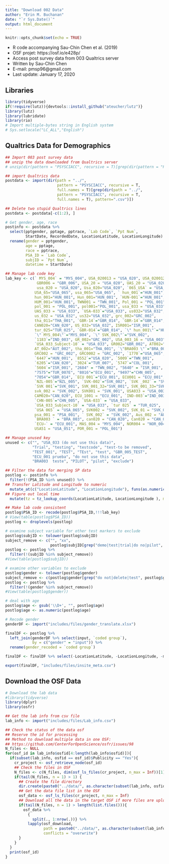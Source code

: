 ```yaml
---
title: "Download 002 Data"
author: "Erin M. Buchanan"
date: "`r Sys.Date()`"
output: html_document
---
```


```r
knitr::opts_chunk$set(echo = TRUE)
```

- R code accompanying Sau-Chin Chen et al. (2019)
- OSF projet: https://osf.io/e428p/
- Access post survey data from 003 Qualtrics server
- Written by Sau-Chin Chen
- E-mail: pmsp96@gmail.com
- Last update: January 17, 2020

## Libraries

```r
library(tidyverse)
if(!require(lutz)){devtools::install_github("ateucher/lutz")}
library(lutz)
library(lubridate)
library(rio)
# Import multiple-bytes string in English system
# Sys.setlocale("LC_ALL","English") 
```

## Qualtrics Data for Demographics

```r
## Import 003 post survey data
## unzip the data downloaded from Qualtrics server
# unzip(dir(pattern = "PSYSCIACC", recursive = T)[grep(dir(pattern = "PSYSCIACC", recursive = T), pattern=".zip")])

## import Qualtrics data
postdata <- import(dir(path = "../", 
                       pattern = "PSYSCIACC", recursive = T, 
                       full.names = T)[grep(dir(path = "../", 
                       pattern = "PSYSCIACC", recursive = T,
                       full.names = T), pattern=".csv")])

## Delete two stupid Qualtrics lines 
postdata <- postdata[-c(1:2), ]

# Get gender, age, race
postinfo <- postdata %>% 
  select(pptgender, pptage, pptrace, `Lab Code`, `Ppt Num`, 
         StartDate, RecordedDate, LocationLatitude, LocationLongitude) %>% 
  rename(gender = pptgender, 
         age = pptage, 
         race = pptrace, 
         PSA_ID = `Lab Code`,
         subjID = `Ppt Num`,
         datetime = StartDate)

## Manage lab code key
lab_key <- c(` MYS_004` = "MYS_004", USA_020013 = "USA_020", USA_020012 = "USA_020", 
              GBR006 = "GBR_006", USA_20 = "USA_020", UAS_20 = "USA_020", 
              usa_020 = "USA_020", Usa_020="USA_020", `065_USA` = "USA_065", 
             USA_65="USA_065", usa_065="USA_065", ` hun_001`="HUN_001", 
             hun_001="HUN_001", Hun_001="HUN_001", `HUN-001`="HUN_001", 
             HUM_001="HUN_001", TWN001 = "TWN_001", Pol_001 = "POL_001", 
             pol_001 = "POL_001", pol001="POL_001", usa_033 = "USA_033", 
             UAS_033 = "USA_033", `USA-033`="USA_033", us032="USA_032", 
             us_032 = "USA_032", us32="USA_032", grc_002="GRC_002", 
             tha_011="THA_001", `GBR-14`="GBR_014", `GBR-14`="GBR_014", 
             CAN020="CAN_020", US_032="USA_032", ISR001="ISR_001", 
             tur_025="TUR_025", `GBR-014`="GBR_014", `\" hun_001\"`="HUN_001", 
             `\" MYS_004\"`="MYS_004", `\" SVK_002\"`="SVK_002", 
             `1183`="IND_003", GR_002="GRC_002", USA_003_16 = "USA_003", 
             `USA_033_Subject-10` = "USA_033", GR002="GBR_002", AT002="AUT_002", 
             AT_002="AUT_002", tha_001="THA_001", `\"BRA003 \"`="BRA_003", 
             GRC002 = "GRC_002", GRC0002 = "GRC_002", `1770`="USA_065", 
             `6447`="HUN_001", `8552`="USA_020", `5009`="TWN_001", 
             `6205`="CAN_020", `3024`="TUR_007", `5747`="COL_001", 
             `5604`="ISR_001", "2684" = "TWN_002", "5640" = "ISR_001", 
             "7575"="TUR_007E", "8016"="ECU_001", "9497"="CHN_005", 
             "7054"="GBR_014", `ECU 001`="ECU_001", ECU001 = "ECU_001", 
             `NZL-005`="NZL_005", `SVK-002`="SVK_002", `SVK _002` = "SVK_002", 
             `SVK 001`="SVK_001", SVK_001_32="SVK_001", SVK_001_33="SVK_001", 
             svk_002 = "SVK_002", SVK001 = "SVK_001", USA033 = "USA_003", 
             CAM020="CAN_020", ECU_1001 = "ECU_001", `IND-003`="IND_003", 
             `CHN-005`="CHN_005", `USA-033` = "USA_033", 
             `USA_033_Subject-10` = "USA_033", `tur 025` = "TUR_025", 
             `USA 065` = "USA_065", SVK002 = "SVK_002", SVK_01 = "SVK_001",
             psa_001 = "PSA_001", ` SVK_002` = "SVK_002", Aus_002 = "AUS_002",
             `BRA003 ` = "BRA_003", can020 = "CAN_020", Can020 = "CAN_020",
             `ECU–` = "ECU_001", MAS_004 = "MYS_004", NOR004 = "NOR_004", 
             USA51 = "USA_051", POR_001 = "POL_001")

## Manage unused key
unused <- c("", "USA_033 (do not use this data)", 
            "Trial", "testing", "testcode", "test-to be removed", 
            "TEST_001", "TEST", "TEst", "test", "GBR_005_TEST", 
            "ECU_001 prueba", "do not use this data", 
            "BRA003  teste", "PILOT", "pilot", "exclude")

## Filter the data for merging SP data
postlog <- postinfo %>% 
  filter(!(PSA_ID %in% unused)) %>%
## Transfer Latitude and Longitude to numeric
  mutate_at(c("LocationLatitude", "LocationLongitude"), funs(as.numeric(as.character(.)))) %>%
## Figure out local time 
  mutate(tz = tz_lookup_coords(LocationLatitude, LocationLongitude ), method="accurate")

## Make lab code consistent
postlog$PSA_ID <- recode(postlog$PSA_ID,!!!lab_key)
# View(table(postlog$PSA_ID))
postlog <- droplevels(postlog)

# examine subject variable for other test markers to exclude
postlog$subjID <- tolower(postlog$subjID)
subject_remove <- c("", "xx",
                    postlog$subjID[grep("demo|test|trial|do no|pilot", postlog$subjID)])
postlog <- postlog %>% 
  filter(!(subjID %in% subject_remove))
#View(table(postlog$subjID))

# examine other variables to exclude 
postlog$gender <- tolower(postlog$gender)
subject_remove <- c(postlog$gender[grep("do not|delete|test", postlog$gender)])
postlog <- postlog %>% 
  filter(!(gender %in% subject_remove))
#View(table(postlog$gender))

# deal with age
postlog$age <- gsub('\\D+', "", postlog$age)
postlog$age <- as.numeric(postlog$age)

# Recode gender
genderDF <- import("includes/files/gender_translate.xlsx")

finalDF <- postlog %>% 
  left_join(genderDF %>% select(input, `coded group`), 
            by = c("gender" = "input")) %>% 
  rename(gender_recoded = `coded group`)

finalDF <- finalDF %>% select(-LocationLatitude, -LocationLongitude, -method)

export(finalDF, "includes/files/insite_meta.csv")
```

## Download the OSF Data

```r
# Download the lab data
#library(tidyverse)
library(dplyr)
library(osfr)

## Get the lab info from csv file
lab_info <- import("includes/files/Lab_info.csv")

## Check the status of the data osf
## Reserve the id for processing
## Method to download multiple data in one OSF:
## https://github.com/CenterForOpenScience/osfr/issues/98
N_files <- NULL
for(osf_id in lab_info$osfid[4:length(lab_info$osfid)]){
  if(subset(lab_info, osfid == osf_id)$Publicity == "Yes"){
    cr_project <- osf_retrieve_node(osf_id)
    ## Check the files in OSF
    N_files <- c(N_files, dim(osf_ls_files(cr_project, n_max = Inf))[1])
    if(tail(N_files, n = 1) > 1) {
      ## Create the file directory
      dir.create(paste0("../data/", as.character(subset(lab_info, osfid == osf_id)$PSA_ID)))
      ## Get the data file list in the OSF
      osf_data <- osf_ls_files(cr_project, n_max = Inf)
      ## Download all the data in the target OSF if more files are uploaded
      if(tail(N_files, n = 1) > length(list.files())){
        osf_data %>%
          {
            split(., 1:nrow(.))} %>%
          lapply(osf_download, 
                 path = paste0("../data/", as.character(subset(lab_info, osfid == osf_id)$PSA_ID), .$name),
                 conflicts = "overwrite")
      }
    }
  }
  print(osf_id)
}
```